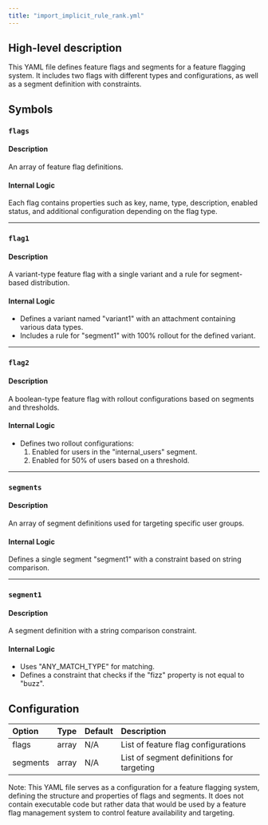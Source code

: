 ```yaml
---
title: "import_implicit_rule_rank.yml"
---
```


## High-level description
This YAML file defines feature flags and segments for a feature flagging system. It includes two flags with different types and configurations, as well as a segment definition with constraints.

## Symbols

### `flags`
#### Description
An array of feature flag definitions.

#### Internal Logic
Each flag contains properties such as key, name, type, description, enabled status, and additional configuration depending on the flag type.

___

### `flag1`
#### Description
A variant-type feature flag with a single variant and a rule for segment-based distribution.

#### Internal Logic
- Defines a variant named "variant1" with an attachment containing various data types.
- Includes a rule for "segment1" with 100% rollout for the defined variant.

___

### `flag2`
#### Description
A boolean-type feature flag with rollout configurations based on segments and thresholds.

#### Internal Logic
- Defines two rollout configurations:
  1. Enabled for users in the "internal_users" segment.
  2. Enabled for 50% of users based on a threshold.

___

### `segments`
#### Description
An array of segment definitions used for targeting specific user groups.

#### Internal Logic
Defines a single segment "segment1" with a constraint based on string comparison.

___

### `segment1`
#### Description
A segment definition with a string comparison constraint.

#### Internal Logic
- Uses "ANY_MATCH_TYPE" for matching.
- Defines a constraint that checks if the "fizz" property is not equal to "buzz".

## Configuration
| Option | Type | Default | Description |
|:-------|:-----|:--------|:------------|
| flags | array | N/A | List of feature flag configurations |
| segments | array | N/A | List of segment definitions for targeting |

Note: This YAML file serves as a configuration for a feature flagging system, defining the structure and properties of flags and segments. It does not contain executable code but rather data that would be used by a feature flag management system to control feature availability and targeting.